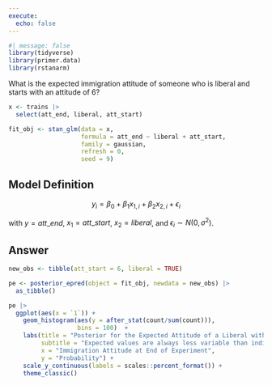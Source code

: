 ```yaml
---
execute: 
  echo: false
---
```


```r
#| message: false
library(tidyverse)
library(primer.data)
library(rstanarm)
```

What is the expected immigration attitude of someone who is liberal and starts with an attitude of 6? 

```r
x <- trains |> 
  select(att_end, liberal, att_start) 
```

```r
fit_obj <- stan_glm(data = x, 
                    formula = att_end ~ liberal + att_start, 
                    family = gaussian, 
                    refresh = 0,
                    seed = 9)
```

## Model Definition

$$y_i = \beta_0  + \beta_1 x_{1,i} + \beta_2 x_{2,i} + \epsilon_i$$

with $y = att\_end$, $x_1 = att\_start$, $x_2 = liberal$, and $\epsilon_i \sim N(0, \sigma^2)$.


## Answer

```r
new_obs <- tibble(att_start = 6, liberal = TRUE)
```

```r
pe <- posterior_epred(object = fit_obj, newdata = new_obs) |> 
  as_tibble()
```


```r
pe |> 
  ggplot(aes(x = `1`)) +
    geom_histogram(aes(y = after_stat(count/sum(count))),
                   bins = 100)  +
    labs(title = "Posterior for the Expected Attitude of a Liberal with Starting Attitude of 6",
         subtitle = "Expected values are always less variable than individual predictions",
         x = "Immigration Attitude at End of Experiment",
         y = "Probability") +
    scale_y_continuous(labels = scales::percent_format()) +
    theme_classic()
```




